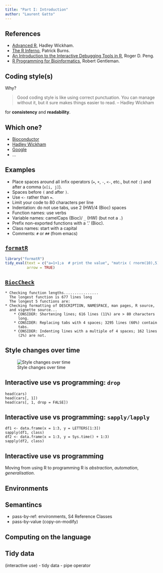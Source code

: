 ```yaml
---
title: "Part I: Introduction"
author: "Laurent Gatto"
---
```


## References

- [Advanced R](http://adv-r.had.co.nz/), Hadley Wickham.
- [The R Inferno](http://www.burns-stat.com/documents/books/the-r-inferno/), Patrick Burns.
- [An Introduction to the Interactive Debugging Tools in R](http://www.biostat.jhsph.edu/~rpeng/docs/R-debug-tools.pdf), Roger D. Peng.
- [R Programming for Bioinformatics](http://master.bioconductor.org/help/publications/books/r-programming-for-bioinformatics/), Robert Gentleman.

## Coding style(s)

Why?

> Good coding style is like using correct punctuation. You can manage
> without it, but it sure makes things easier to read.
-- Hadley Wickham

for **consistency** and **readability**.

## Which one?

- [Bioconductor](http://master.bioconductor.org/developers/how-to/coding-style/)
- [Hadley Wickham](http://r-pkgs.had.co.nz/style.html)
- [Google](http://google.github.io/styleguide/Rguide.xml)
- ...

## Examples

- Place spaces around all infix operators (`=`, `+`, `-`, `<-`, etc., but *not* `:`)
  and after a comma (`x[i, j]`).
- Spaces before `(` and after `)`.
- Use `<-` rather than `=`.
- Limit your code to 80 characters per line
- Indentation: do not use tabs, use 2 (HW)/4 (Bioc) spaces
- Function names: use verbs
- Variable names: camelCaps (Bioc)/ `_` (HW) (but not a `.`)
- Prefix non-exported functions with a ‘.’ (Bioc).
- Class names: start with a capital
- Comments: `# ` or `## ` (from emacs)

## [`formatR`](https://cran.rstudio.com/web/packages/formatR/index.html)

```r
library("formatR")
tidy_eval(text = c("a=1+1;a  # print the value", "matrix ( rnorm(10),5)"),
          arrow = TRUE)
```

## [`BiocCheck`](http://bioconductor.org/packages/devel/bioc/html/BiocCheck.html)

```
* Checking function lengths................
  The longest function is 677 lines long
  The longest 5 functions are:
* Checking formatting of DESCRIPTION, NAMESPACE, man pages, R source,
  and vignette source...
    * CONSIDER: Shortening lines; 616 lines (11%) are > 80 characters
      long.
    * CONSIDER: Replacing tabs with 4 spaces; 3295 lines (60%) contain
      tabs.
    * CONSIDER: Indenting lines with a multiple of 4 spaces; 162 lines
      (2%) are not.
```

## Style changes over time

![Style changes over time](./figs/style.png)

## Interactive use vs programming: `drop`

```
head(cars)
head(cars[, 1])
head(cars[, 1, drop = FALSE])
```

## Interactive use vs programming: `sapply/lapply`

```
df1 <- data.frame(x = 1:3, y = LETTERS[1:3])
sapply(df1, class)
df2 <- data.frame(x = 1:3, y = Sys.time() + 1:3)
sapply(df2, class)
```
## Interactive use vs programming

Moving from using R to programming R is *abstraction*, *automation*,
*generalisation*.

## Environments

## Semantincs

- pass-by-ref: environments, S4 Reference Classes
- pass-by-value (copy-on-modify)

## Computing on the language

## Tidy data

(interactive use)
- tidy data
- pipe operator

